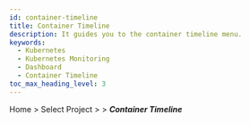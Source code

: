 ```yaml
---
id: container-timeline
title: Container Timeline
description: It guides you to the container timeline menu.
keywords:
  - Kubernetes
  - Kubernetes Monitoring
  - Dashboard
  - Container Timeline
toc_max_heading_level: 3
---
```



Home &gt; Select Project &gt; <Cmdname sid="side_container" className="uitext" /> &gt; ***Container Timeline***

<TimelineBS menu='컨테이너 타임라인' object='컨테이너' linkobject='container' />
